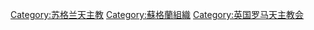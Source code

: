 [[Category:苏格兰天主教|Category:苏格兰天主教]]
[[Category:蘇格蘭組織|Category:蘇格蘭組織]]
[[Category:英国罗马天主教会|Category:英国罗马天主教会]]